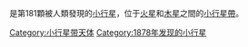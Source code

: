 <!-- Additional parameters for this template  are available at [[Template:Infobox_Planet|Template:Infobox Planet]]. -->{{Infobox Planet | discovery=yes | physical_characteristics = yes | bgcolour=#FFFFC0 |
 name=181 Eucharis
 | discoverer=[[Pablo_Cottenot|Pablo Cottenot]]
 | discovered=1878年2月2日
 | alt_names=A906 GA
 | mp_category=[[小行星帶|主帶]]
 | epoch=2006年6月14日 ([[儒略日|JD]] 2453900.5)
 | semimajor=469.672 [[國際單位制詞頭|G]][[米_(單位)|m]] (3.140 [[天文單位|AU]])
 | perihelion=376.603 Gm (2.517 AU)
 | aphelion=562.742 Gm (3.762 AU)
 | eccentricity=0.198
 | period=2031.902 [[日|d]] (5.56 [[儒略年|a]])
 | inclination=18.801[[角度|°]]
 | asc_node=143.652°
 | arg_peri=317.284°
 | mean_anomaly=95.743°
 | avg_speed=16.64 km/s
 | dimensions=106.0 km
 | mass=1.2{{e|18}}? [[公斤|kg]]
 | density=2.0? g/[[立方釐米|cm³]]
 | surface_grav=0.0296? m/s²
 | escape_velocity=0.0560? km/s
 | rotation=>1 d (>24 h)
 | spectral_type=[[K型小行星|K]]
 | abs_magnitude=7.84
 | albedo=0.115 <sup>[https://web.archive.org/web/20050224095554/http://dorothy.as.arizona.edu/DSN/IRAS/index_iras.html 4]</sup>
 | single_temperature=~156 [[開氏度|K]]}}

'''{{BASEPAGENAME}}'''是第181顆被人類發現的[[小行星|小行星]]，位于[[火星|火星]]和[[木星|木星]]之間的[[小行星帶|小行星帶]]。

{{小天體}}
{{Minor Planet Number|[[小行星180|小行星180]]|[[小行星182|小行星182]]}}
{{小行星小作品}}

[[Category:小行星带天体|Category:小行星带天体]]
[[Category:1878年发现的小行星|Category:1878年发现的小行星]]